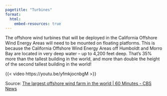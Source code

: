 ```yaml
---
pagetitle: "Turbines"
format:
  html:
    embed-resources: true
---
```


::: {#turbine-info}
The offshore wind turbines that will be deployed in the California Offshore Wind Energy Areas will need to be mounted on floating platforms. This is because the California Offshore Wind Energy Areas off Humboldt and Morro Bay are located in very deep water – up to 4,200 feet deep. That’s 35% more than the tallest building in the world, and more than double the height of the second tallest building in the world!
:::
::: {#turbine-video layout-nrow=1}
{{< video https://youtu.be/yfmkjocnbgM >}}

Source: [The largest offshore wind farm in the world | 60 Minutes - CBS News](https://www.cbsnews.com/video/wind-energy-grimsby-england-60-minutes-video-2022-10-16/)
:::




